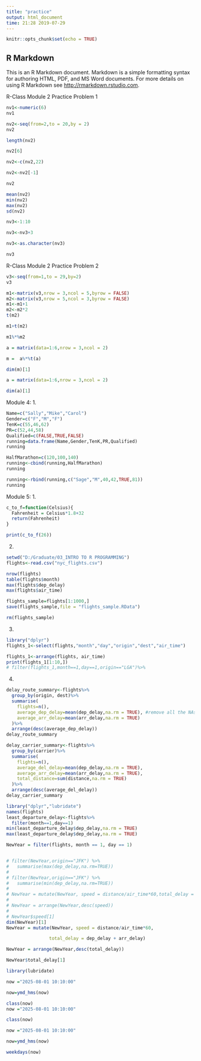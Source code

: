 ---
title: "practice"
output: html_document
time: 21:28 2019-07-29
---

```{r setup, include=FALSE}
knitr::opts_chunk$set(echo = TRUE)
```

## R Markdown

This is an R Markdown document. Markdown is a simple formatting syntax for authoring HTML, PDF, and MS Word documents. For more details on using R Markdown see <http://rmarkdown.rstudio.com>.

R-Class Module 2 Practice Problem 1
```{r}
nv1<-numeric(6)
nv1

nv2<-seq(from=2,to = 20,by = 2)
nv2

length(nv2)

nv2[6]

nv2<-c(nv2,22)

nv2<-nv2[-1]

nv2

mean(nv2)
min(nv2)
max(nv2)
sd(nv2)

nv3<-1:10

nv3<-nv3+3

nv3<-as.character(nv3)

nv3


```

R-Class Module 2 Practice Problem 2

```{r}
v3<-seq(from=1,to = 29,by=2)
v3

m1<-matrix(v3,nrow = 3,ncol = 5,byrow = FALSE)
m2<-matrix(v3,nrow = 5,ncol = 3,byrow = FALSE)
m1<-m1+1
m2<-m2*2
t(m2)

m1+t(m2)

m1%*%m2

```



```{r}
a = matrix(data=1:6,nrow = 3,ncol = 2)

m =  a%*%t(a)

dim(m)[1]

a = matrix(data=1:6,nrow = 3,ncol = 2)

dim(a)[1]
```

Module 4:
1.
```{r}

Name=c("Sally","Mike","Carol")
Gender=c("F","M","F")
TenK=c(55,46,62)
PR=c(52,44,58)
Qualified=c(FALSE,TRUE,FALSE)
running=data.frame(Name,Gender,TenK,PR,Qualified)
running

HalfMarathon=c(120,100,140)
running<-cbind(running,HalfMarathon)
running

running<-rbind(running,c("Sage","M",40,42,TRUE,81))
running
```


Module 5:
1.
```{r}
c_to_f=function(Celsius){
  Fahrenheit = Celsius*1.8+32
  return(Fahrenheit)
}

print(c_to_f(26))

```

2.
```{r}
setwd("D:/Graduate/03_INTRO TO R PROGRAMMING")
flights<-read.csv("nyc_flights.csv")

nrow(flights)
table(flights$month)
max(flights$dep_delay)
max(flights$air_time)

flights_sample=flights[1:1000,]
save(flights_sample,file = "flights_sample.RData")

rm(flights_sample)
```


3.
```{r}
library("dplyr")
flights_1<-select(flights,"month","day","origin","dest","air_time")

flights_1<-arrange(flights, air_time)
print(flights_1[1:10,])
# filter(flights_1,month==1,day==1,origin=="LGA")%>%

```

4.
```{r}

delay_route_summary<-flights%>%
  group_by(origin, dest)%>%
  summarise(
    flights=n(),
    average_dep_delay=mean(dep_delay,na.rm = TRUE), #remove all the NAs
    average_arr_delay=mean(arr_delay,na.rm = TRUE)
  )%>%
  arrange(desc(average_dep_delay))
delay_route_summary

delay_carrier_summary<-flights%>%
  group_by(carrier)%>%
  summarise(
    flights=n(),
    average_del_delay=mean(dep_delay,na.rm = TRUE),
    average_arr_delay=mean(arr_delay,na.rm = TRUE),
    total_distance=sum(distance,na.rm = TRUE)
  )%>%
  arrange(desc(average_del_delay))
delay_carrier_summary

```

```{r}
library("dplyr","lubridate")
names(flights)
least_departure_delay<-flights%>%
  filter(month==1,day==1)
min(least_departure_delay$dep_delay,na.rm = TRUE)
max(least_departure_delay$dep_delay,na.rm = TRUE)

NewYear = filter(flights, month == 1, day == 1)


# filter(NewYear,origin=="JFK") %>%
#   summarise(max(dep_delay,na.rm=TRUE))
# 
# filter(NewYear,origin=="JFK") %>%
#   summarise(min(dep_delay,na.rm=TRUE))
# 
# NewYear = mutate(NewYear, speed = distance/air_time*60,total_delay = dep_delay +arr_delay)
# 
# NewYear = arrange(NewYear,desc(speed))
# 
# NewYear$speed[1]
dim(NewYear)[1]
NewYear = mutate(NewYear, speed = distance/air_time*60,

                total_delay = dep_delay + arr_delay)

NewYear = arrange(NewYear,desc(total_delay))

NewYear$total_delay[1]
```

```{r}
library(lubridate)

now ="2025-08-01 10:10:00"

now=ymd_hms(now)

class(now)
now ="2025-08-01 10:10:00"

class(now)

now ="2025-08-01 10:10:00"

now=ymd_hms(now)

weekdays(now)

```






